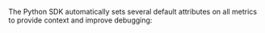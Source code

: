 The Python SDK automatically sets several default attributes on all metrics to provide context and improve debugging:

<Include name="metrics/default-attributes/core" />

<Include name="metrics/default-attributes/server" />

<Include name="metrics/default-attributes/user" />
